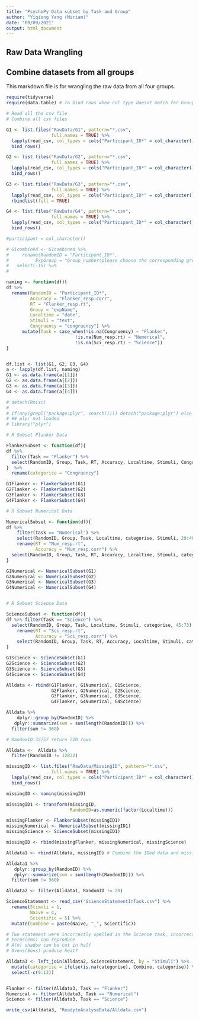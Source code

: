 ```yaml
---
title: "PsychoPy Data subset by Task and Group"
author: "Yiqiong Yang (Miriam)"
date: "09/09/2021"
output: html_document
---
```


## Raw Data Wrangling
## Combine datasets from all groups 
This markdown file is for wrangling the raw data from all four groups.


```r
require(tidyverse)
require(data.table) # To bind rows when col type doesnt match for Group3 data
```

```r

# Read all the csv file 
# Combine all csv files 

G1 <- list.files("RawData/G1", pattern="*.csv", 
                 full.names = TRUE) %>% 
  lapply(read_csv, col_types = cols("Participant_ID*" = col_character())) %>% 
  bind_rows()

G2 <- list.files("RawData/G2", pattern="*.csv", 
                 full.names = TRUE) %>% 
  lapply(read_csv, col_types = cols("Participant_ID*" = col_character())) %>% 
  bind_rows()

G3 <- list.files("RawData/G3", pattern="*.csv", 
                 full.names = TRUE) %>% 
  lapply(read_csv, col_types = cols("Participant_ID*" = col_character())) %>% 
  rbindlist(fill = TRUE)

G4 <- list.files("RawData/G4", pattern="*.csv", 
                 full.names = TRUE) %>% 
  lapply(read_csv, col_types = cols("Participant_ID*" = col_character())) %>% 
  bind_rows()

#participant = col_character()

# G1combined <- G1combined %>%
#     rename(RandomID = "Participant_ID*", 
#          ExpGroup = "Group_number(please choose the corresponding group)*") %>%
#   select(-15) %>%
# 

naming <- function(df){
df %>%
  rename(RandomID = "Participant_ID*",
         Accuracy = "Flanker_resp.corr",
         RT = "Flanker_resp.rt",
         Group = "expName",
         Localtime = "date",
         Stimuli = "text",
         Congruency = "congruency") %>%
      mutate(Task = case_when(!is.na(Congruency) ~ "Flanker",
                          !is.na(Num_resp.rt) ~ "Numerical",
                          !is.na(Sci_resp.rt) ~ "Science"))
}


df.list <- list(G1, G2, G3, G4)
a <- lapply(df.list, naming)
G1 <- as.data.frame(a[[1]])
G2 <- as.data.frame(a[[2]])
G3 <- as.data.frame(a[[3]])
G4 <- as.data.frame(a[[4]])

# detach(Rmisc)
# 
# if(any(grepl("package:plyr", search()))) detach("package:plyr") else message("plyr not loaded")
# ## plyr not loaded
# library("plyr")

# R Subset Flanker Data

FlankerSubset <- function(df){
df %>% 
  filter(Task == "Flanker") %>%
  select(RandomID, Group, Task, RT, Accuracy, Localtime, Stimuli, Congruency)
}  %>%
  rename(categorise = "Congruency")

G1Flanker <- FlankerSubset(G1)
G2Flanker <- FlankerSubset(G2)
G3Flanker <- FlankerSubset(G3)
G4Flanker <- FlankerSubset(G4)

# R Subset Numerical Data

NumericalSubset <- function(df){
df %>% 
    filter(Task == "Numerical") %>%
    select(RandomID, Group, Task, Localtime, categorise, Stimuli, 29:48) %>%
    rename(RT = "Num_resp.rt",
           Accuracy = "Num_resp.corr") %>%
  select(RandomID, Group, Task, RT, Accuracy, Localtime, Stimuli, categorise)
}  

G1Numerical <- NumericalSubset(G1)
G2Numerical <- NumericalSubset(G2)
G3Numerical <- NumericalSubset(G3)
G4Numerical <- NumericalSubset(G4)


# R Subset Science Data

ScienceSubset <- function(df){
df %>% filter(Task == "Science") %>%
  select(RandomID, Group, Task, Localtime, Stimuli, categorise, 45:73) %>%
    rename(RT = "Sci_resp.rt",
           Accuracy = "Sci_resp.corr") %>%
    select(RandomID, Group, Task, RT, Accuracy, Localtime, Stimuli, categorise)
}  

G1Science <- ScienceSubset(G1)
G2Science <- ScienceSubset(G2)
G3Science <- ScienceSubset(G3)
G4Science <- ScienceSubset(G4)

```

```r

Alldata <- rbind(G1Flanker, G1Numerical, G1Science,
                 G2Flanker, G2Numerical, G2Science,
                 G3Flanker, G3Numerical, G3Science,
                 G4Flanker, G4Numerical, G4Science)

Alldata %>%
    dplyr::group_by(RandomID) %>%
   dplyr::summarize(sum = sum(length(RandomID))) %>%
  filter(sum != 360) 

# RandomID 32757 return 720 rows

Alldata <-  Alldata %>%
  filter(RandomID != 12832)

```


```r

missingID <- list.files("RawData/MissingID", pattern="*.csv", 
                 full.names = TRUE) %>% 
  lapply(read_csv, col_types = cols("Participant_ID*" = col_character())) %>% 
  bind_rows()

missingID <- naming(missingID) 

missingID1 <- transform(missingID,
                        RandomID=as.numeric(factor(Localtime)))

missingFlanker <- FlankerSubset(missingID1)
missingNumerical <- NumericalSubset(missingID1) 
missingScience <- ScienceSubset(missingID1) 

missingID <- rbind(missingFlanker, missingNumerical, missingScience)

Alldata1 <- rbind(Alldata, missingID) # Combine the IDed data and missing ID data

Alldata1 %>%
   dplyr::group_by(RandomID) %>%
   dplyr::summarize(sum = sum(length(RandomID))) %>%
  filter(sum != 360)

Alldata2 <- filter(Alldata1, RandomID != 20)

```

```r
ScienceStatement <- read_csv("ScienceStatementInTask.csv") %>%
  rename(Stimuli = 1,
         Naive = 4,
         Scientific = 5) %>%
  mutate(Combine = paste(Naive, "_", Scientific))

# Two statement were incorrectly spelled in the Science task, incorrect version within the parentheses
# Ferns(ems) can reproduce
# A(n) shadow can be cut in half
# Ovens(Sens) produce heat? 

Alldata3 <- left_join(Alldata2, ScienceStatement, by = "Stimuli") %>%
  mutate(categorise = ifelse(is.na(categorise), Combine, categorise)) %>%
  select(-c(9:13))


Flanker <- filter(Alldata3, Task == "Flanker")
Numerical <- filter(Alldata3, Task == "Numerical")
Science <- filter(Alldata3, Task == "Science")

write_csv(Alldata3, "ReadytoAnalyseData/Alldata.csv")

```

